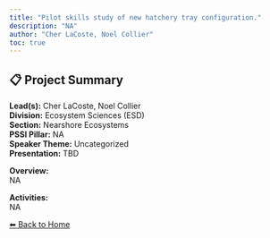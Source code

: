 ```yaml
---
title: "Pilot skills study of new hatchery tray configuration."
description: "NA"
author: "Cher LaCoste, Noel Collier"
toc: true
---
```


## 📋 Project Summary

**Lead(s):** Cher LaCoste, Noel Collier  
**Division:** Ecosystem Sciences (ESD)  
**Section:** Nearshore Ecosystems  
**PSSI Pillar:** NA  
**Speaker Theme:** Uncategorized  
**Presentation:** TBD  

**Overview:**  
NA   

**Activities:**  
NA

[⬅ Back to Home](../index.qmd)
